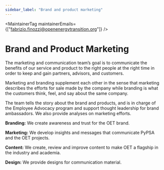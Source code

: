 ```yaml
---
sidebar_label: "Brand and product marketing"
---
```



<MaintainerTag maintainerEmails={["fabrizio.finozzi@openenergytransition.org"]} />

# Brand and Product Marketing
<ControlledDocBanner />

The marketing and communication team’s goal is to communicate the benefits of our service and product to the right people at the right time in order to keep and gain partners, advisors, and customers.

Marketing and branding supplement each other in the sense that marketing describes the efforts for sale made by the company while branding is what the customers think, feel, and say about the same company.

The team tells the story about the brand and products, and is in charge of the Employee Advocacy program and support thought leadership for brand ambassadors.
We also provide analyses on marketing efforts. 


<strong>Branding:</strong> We create awareness and trust for the OET brand.

<strong>Marketing:</strong> We develop insights and messages that communicate PyPSA and the OET projects.

<strong>Content:</strong> We create, review and improve content to make OET a flagship in the industry and academia.

<strong>Design:</strong> We provide designs for communication material.

